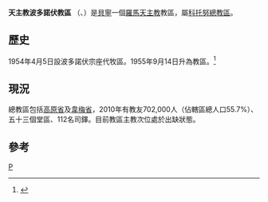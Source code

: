 {{NoteTA
| G1= 地名
}}

{{Infobox Roman Catholic diocese
|Roman Catholic Diocese of = 天主教波多諾伏教區
|Latin name of diocese = Dioecesis Portus Novi
|image =Benin - Diocesi di Porto Novo.png
|caption =教區範圍
|location = [[貝寧|貝寧]]
|territory =[[高原省_(貝寧)|高原省]]及[[韋梅省|韋梅省]]
|population =702,000
|rite = 拉丁禮
|patron =
|province =科托努
|established = 1954年
|cathedral = [[仁慈聖母主教座堂_(波多諾伏)|聖母無原罪主教座堂]]
|co-cathedral =
|leadership = 主教
|website =
|教宗 =
|metropolitan =懸空
|ordinary = 
|coadjutor bishop =
|auxiliary =
}}

'''天主教波多諾伏教區''' （{{lang-la|Dioecesis Portus Novi}}、{{lang-fr|Diocèse de Porto Novo}}）是[[貝寧|貝寧]]一個[[羅馬天主教|羅馬天主教]]教區，屬[[天主教科托努總教區|科托努總教區]]。
==歷史==
1954年4月5日設波多諾伏宗座代牧區。1955年9月14日升為教區。<ref>{{cite journal
|journal=[[宗座公報|宗座公報]]
|publisher=梵蒂岡出版社
|date=1956年
|volume=48
|title=''Dum tantis''
|page=113
|url=http://www.vatican.va/archive/aas/documents/AAS%2048%20%5B1956%5D%20-%20ocr.pdf
|access-date=2011-10-26
|archive-date=2010-03-27
|archive-url=https://web.archive.org/web/20100327070537/http://www.vatican.va/archive/aas/documents/AAS%2048%20%5B1956%5D%20-%20ocr.pdf
|dead-url=no
}}</ref>

==現況==
總教區包括[[高原省_(貝寧)|高原省]]及[[韋梅省|韋梅省]]，2010年有教友702,000人（佔轄區總人口55.7%）、五十三個堂區、112名司鐸。目前教區主教次位處於出缺狀態。

==參考==
{{reflist}}
{{貝寧天主教教區}}

[[Category:貝寧天主教教區|P]]